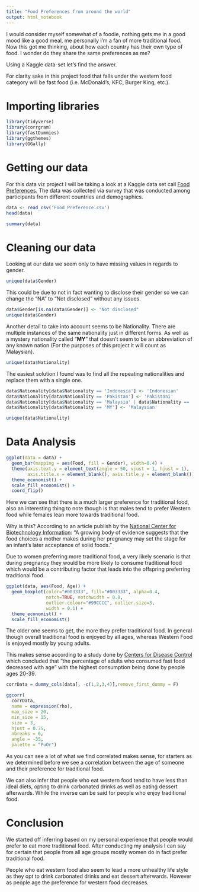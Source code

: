 ```yaml
---
title: "Food Preferences from around the world"
output: html_notebook
---
```


I would consider myself somewhat of a foodie, nothing gets me in a good mood like a good meal, me personally I'm a fan of more traditional food. Now this got me thinking, about how each country has their own type of food. I wonder do they share the same preferences as me?

Using a Kaggle data-set let's find the answer.

For clarity sake in this project food that falls under the western food category will be fast food (i.e. McDonald's, KFC, Burger King, etc.).

# Importing libraries

```r
library(tidyverse)
library(corrgram)
library(fastDummies)
library(ggthemes)
library(GGally)
```

# Getting our data

For this data viz project I will be taking a look at a Kaggle data set call [Food Preferences](https://www.kaggle.com/vijayashreer/food-preferences). The data was collected via survey that was conducted among participants from different countries and demographics.

```r
data <- read_csv('Food_Preference.csv')
head(data)
```

```r
summary(data)
```

# Cleaning our data

Looking at our data we seem only to have missing values in regards to gender.

```r
unique(data$Gender)
```

This could be due to not in fact wanting to disclose their gender so we can change the "NA" to "Not disclosed" without any issues.

```r
data$Gender[is.na(data$Gender)] <- "Not disclosed"
unique(data$Gender)
```

Another detail to take into account seems to be Nationality. There are multiple instances of the same nationality just in different forms. As well as a mystery nationality called "**MY**" that doesn't seem to be an abbreviation of any known nation (For the purposes of this project it will count as Malaysian).

```r
unique(data$Nationality)
```

The easiest solution I found was to find all the repeating nationalities and replace them with a single one.

```r
data$Nationality[data$Nationality == 'Indonesia'] <- 'Indonesian'
data$Nationality[data$Nationality == 'Pakistan'] <- 'Pakistani'
data$Nationality[data$Nationality == 'Malaysia' | data$Nationality == 'MALAYSIAN'] <- 'Malaysian'
data$Nationality[data$Nationality == 'MY'] <- 'Malaysian'
```

```r
unique(data$Nationality)
```

# Data Analysis

```r
ggplot(data = data) +
  geom_bar(mapping = aes(Food, fill = Gender), width=0.4) +
  theme(axis.text.y = element_text(angle = 50, vjust = 1, hjust = 1),
        axis.title.x = element_blank(), axis.title.y = element_blank()) +
  theme_economist() +
  scale_fill_economist() +
  coord_flip()
```

Here we can see that there is a much larger preference for traditional food, also an interesting thing to note though is that males tend to prefer Western food while females lean more towards traditional food.

Why is this? According to an article publish by the [National Center for Biotechnology Information](https://www.ncbi.nlm.nih.gov/pmc/articles/PMC2531152/): "A growing body of evidence suggests that the food choices a mother makes during her pregnancy may set the stage for an infant's later acceptance of solid foods."

Due to women preferring more traditional food, a very likely scenario is that during pregnancy they would be more likely to consume traditional food which would be a contributing factor that leads into the offspring preferring traditional food.

```r
ggplot(data, aes(Food, Age)) +
  geom_boxplot(color="#003333", fill="#003333", alpha=0.4, 
               notch=TRUE, notchwidth = 0.8,
               outlier.colour="#99CCCC", outlier.size=3,
               width = 0.1) +
  theme_economist() +
  scale_fill_economist()
```

The older one seems to get, the more they prefer traditional food. In general though overall traditional food is enjoyed by all ages, whereas Western Food is enjoyed mostly by young adults.

This makes sense according to a study done by [Centers for Disease Control](https://www.cdc.gov/nchs/products/databriefs/db322.htm) which concluded that "the percentage of adults who consumed fast food decreased with age" with the highest consumption being done by people ages 20-39. 

```r
corrData = dummy_cols(data[, -c(1,2,3,4)],remove_first_dummy = F)
```

```r
ggcorr(
  corrData,
  name = expression(rho),
  max_size = 20,
  min_size = 15,
  size = 3,
  hjust = 0.75,
  nbreaks = 6,
  angle = -35,
  palette = "PuOr")
```

As you can see a lot of what we find correlated makes sense, for starters as we determined before we see a correlation between the age of someone and their preference for traditional food.

We can also infer that people who eat western food tend to have less than ideal diets, opting to drink carbonated drinks as well as eating dessert afterwards. While the inverse can be said for people who enjoy traditional food.

# Conclusion

We started off inferring based on my personal experience that people would prefer to eat more traditional food. After conducting my analysis I can say for certain that people from all age groups mostly women do in fact prefer traditional food.

People who eat western food also seem to lead a more unhealthy life style as they opt to drink carbonated drinks and eat dessert afterwards. However as people age the preference for western food decreases.